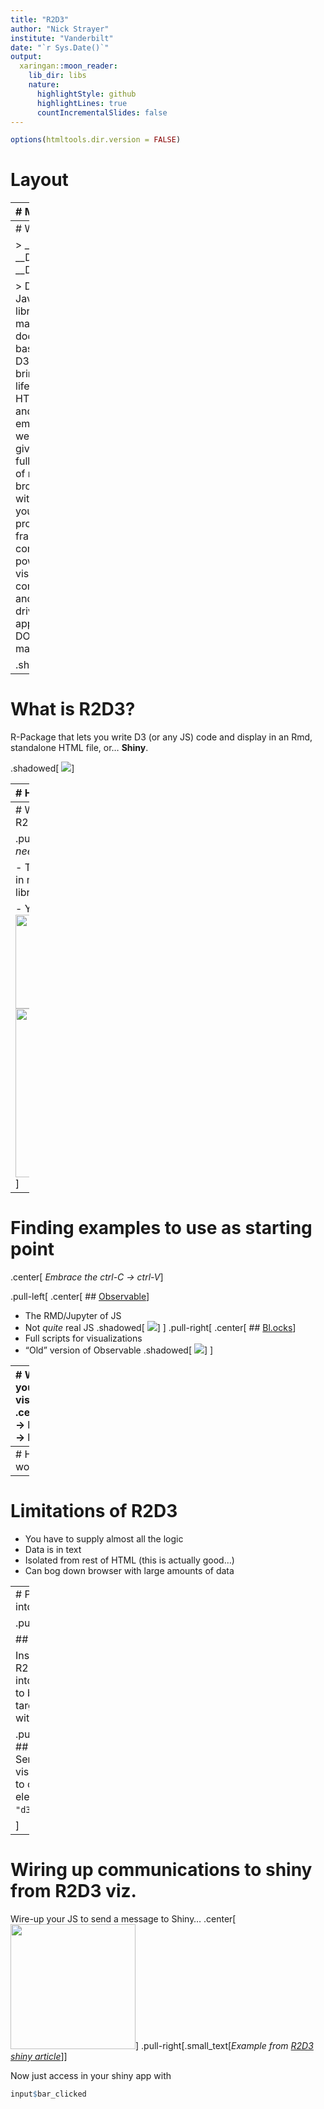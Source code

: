 ```yaml
---
title: "R2D3"
author: "Nick Strayer"
institute: "Vanderbilt"
date: "`r Sys.Date()`"
output:
  xaringan::moon_reader:
    lib_dir: libs
    nature:
      highlightStyle: github
      highlightLines: true
      countIncrementalSlides: false
---
```



```r
options(htmltools.dir.version = FALSE)
```


<style>
.small_text {
  font-size: 0.95rem;
}
.shadowed {
  box-shadow: 3px 3px 5px grey;
}

.iconed {
  font-size: 7.5rem;
}
</style>

# Layout



---
# Motivation


.pull-left[
  ## [Phewas Multimorbidity Explorer](https://prod.tbilab.org/me_w_test_data/)
  
  .shadowed[![](figs/me_screenshot.png)]
]

.pull-right[
  ## [The traveling metallurgist](https://livefreeordichotomize.com/2017/09/25/the-traveling-metallurgist/)
  
  .shadowed[![](figs/mcmc_screenshot.png)]
]


---
# What is D3?

> __D__ata-__D__riven __D__ocuments

> D3.js is a JavaScript library for manipulating documents based on data. D3 helps you bring data to life using HTML, SVG, and CSS. D3’s emphasis on web standards gives you the full capabilities of modern browsers without tying yourself to a proprietary framework, combining powerful visualization components and a data-driven approach to DOM manipulation.

.shadowed[
![](figs/d3_site.png)
]
---
# What is R2D3?

R-Package that lets you write D3 (or any JS) code and display in an Rmd, standalone HTML file, or... __Shiny__.

.shadowed[
![](figs/r2d3_site.png)
]

---
# How R2D3 makes things easier

.pull-left[
## For R 
  Custom visualizations from R focusing only on the visualization javascript.
  
  .center[.iconed[🧐]]
]

.pull-right[
## For JS
  Getting data is super easy. It just magically appears in your JS. 
  
  .center[.iconed[🚚]]
  
]


---
# When should you reach for R2D3?

.pull-left[
- You have decided you _need_ an interactive visualization

- The functionality is not available in more 'features-included' libraries
  - Plotly, VegaWidget,...

- You have the time...
]
.pull-right[
<img src = "https://miro.medium.com/max/2296/1*iPQjn0t4CV2BuNuQvBZ0_Q.png" height = 150>
<img src = "https://plotly-r.com/crc-cover.png" height = 270>
]



---
# Finding examples to use as starting point

.center[
 _Embrace the ctrl-C $\to$ ctrl-V_
]

.pull-left[
.center[
  ## [Observable](https://observablehq.com/)
]

- The RMD/Jupyter of JS
- Not _quite_ real JS
.shadowed[
![](figs/observable_screenshot.png)
]
]
.pull-right[
.center[
  ## [Bl.ocks](https://bl.ocks.org/)
]
- Full scripts for visualizations
- "Old" version of Observable
.shadowed[
![](figs/blocks_screenshot.png)
]
]

---
# Writing your visualization
.center[
File $\to$ New File $\to$ D3 Script

.shadowed[
![](figs/r2d3_editing.png)
]

Now just save to update preview...
]

---
# How R2D3 works


---
# Limitations of R2D3

- You have to supply almost all the logic
- Data is in text
- Isolated from rest of HTML (this is actually good...)
- Can bog down browser with large amounts of data


---
# Putting into Shiny

.pull-left[

## UI

Inserts R2D3 chart into the UI to be targeted with id `"d3"`.
```eval
r2d3::d3Output("d3")
```
]

.pull-right[
## Server
Send R2D3 visualization to output element `"d3"`.
```r
output$d3 <- 
  r2d3::renderD3({
    r2d3::r2d3(...)
  })
```

]


---
# Wiring up communications to shiny from R2D3 viz.

Wire-up your JS to send a message to Shiny... 
.center[
<img src = "https://rstudio.github.io/r2d3/articles/images/onclick.PNG" height = 200>
]
.pull-right[.small_text[_Example from [R2D3 shiny article](https://rstudio.github.io/r2d3/articles/shiny.html)_]]


Now just access in your shiny app with 

```r
input$bar_clicked
```


